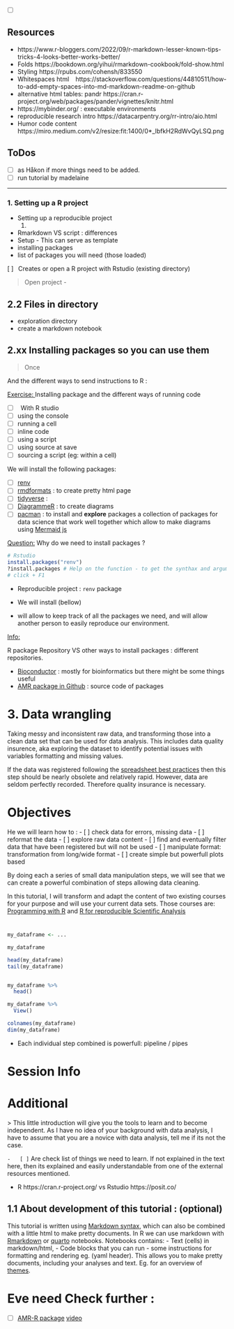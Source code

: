 
- [ ]  &ensp; 



## Resources
- https://www.r-bloggers.com/2022/09/r-markdown-lesser-known-tips-tricks-4-looks-better-works-better/ 
- Folds https://bookdown.org/yihui/rmarkdown-cookbook/fold-show.html
- Styling https://rpubs.com/cohensh/833550
- Whitespaces html &ensp; https://stackoverflow.com/questions/44810511/how-to-add-empty-spaces-into-md-markdown-readme-on-github
- alternative html tables: pandr https://cran.r-project.org/web/packages/pander/vignettes/knitr.html 
- https://mybinder.org/ : executable environments 
- reproducible research intro https://datacarpentry.org/rr-intro/aio.html
- Humor code content https://miro.medium.com/v2/resize:fit:1400/0*_lbfkH2RdWvQyLSQ.png

## ToDos 

 - [ ]  as Håkon if more things need to be added.
 - [ ] run tutorial by madelaine 

---




### 1. Setting up a R project

-   Setting up a reproducible project
    1.  [ ]()
-   Rmarkdown VS script : differences
-   Setup - This can serve as template
-   installing packages
-   list of packages you will need (those loaded)


[ ] &ensp;Creates or open a R project with Rstudio (existing directory)
<!-- explain what it does: setup path -->

> Open project - 


## 2.2 Files in directory 

- exploration directory 
- create a markdown notebook

## 2.xx Installing packages so you can use them 

> Once 

And the different ways to send instructions  to R :

<u> Exercise: </u> Installing package and the different ways of running code 

- [ ] &ensp;With R studio <!-- GUI knowledge --> 
- [ ] using the console  <!-- interactive running notion -->
- [ ] running a cell <!-- running code notion in a notebook -->
- [ ] inline code <!-- running code notion in a notebook : explain why -->
- [ ] using a script <!-- sourcing code notion --> 
 - [ ] using source at save
 - [ ] sourcing a script (eg: within a cell) 
 
We will install the following packages: 

- [ ] [renv](https://rstudio.github.io/renv/articles/renv.html) 
- [ ] [rmdformats](https://prettydoc.statr.me/) : to create pretty html page 
- [ ] [tidyverse](https://www.tidyverse.org/) : 
- [ ] [DiagrammeR](https://rich-iannone.github.io/DiagrammeR/) : to create diagrams
- [ ] [pacman](https://github.com/trinker/pacman) : to install and **explore** packages
a collection of packages for data science that work well together which allow to make 
diagrams using [Mermaid js](https://mermaid.js.org/)
<!-- easier to install as bundle 
- [ ] take long time -> so can be USED AS A BREAK FOR SOME EXPLANATION ...
--> 


<u>Question:</u> Why do we need to install packages ?


```{r class.source = "fold-hide" , eval = FALSE}
# Rstudio 
install.packages("renv")
?install.packages # Help on the function - to get the synthax and arguments
# click + F1
```

-   Reproducible project : `renv` package

- We will install (bellow)
- will allow to keep track of all the packages we need,
and will allow another person to easily reproduce our environment. 

<!-- Non R standard packages --> 
<u> Info: </u> 

R package Repository VS other ways to install packages : different repositories. 

- [Bioconductor](https://www.bioconductor.org/) : mostly for bioinformatics
but there might be some things useful 
- [AMR package in Github](https://github.com/msberends/AMR) : source code of packages


# 3. Data wrangling 

Taking messy and inconsistent raw data, and transforming those into a clean 
data set that can be used for data analysis. This includes data quality insurence,
aka exploring the dataset to identify potential issues with variables formatting 
and missing values.


If the data was registered following the 
[spreadsheet best practices](https://ucdavisdatalab.github.io/workshop_keeping_data_tidy/#spreadsheet-best-practices)
then this step should be nearly obsolete and relatively rapid. However, data are
seldom perfectly recorded. Therefore quality insurance is necessary. 
<!-- Unfortunately, this is rarely the case --> 

# Objectives 
He we will learn how to :
- [ ] check data for errors, missing data
- [ ] reformat the data
- [ ] explore raw data content 
- [ ] find and eventually filter data that have been registered but will not be used
- [ ] manipulate format: transformation from long/wide format
- [ ] create simple but powerfull plots based 

By doing each a series of small data manipulation steps, we will see that
we can create a powerful combination of steps allowing data cleaning. 

In this tutorial, I will transform and adapt the content of two existing courses
for your purpose and will use your current data sets. 
Those courses are: [Programming with R](https://swcarpentry.github.io/r-novice-inflammation/)
and [R for reproducible Scientific Analysis](https://swcarpentry.github.io/r-novice-gapminder/)


# 
```{r}
my_dataframe <- ...
```


```{r}
my_dataframe

head(my_dataframe)
tail(my_dataframe)


my_dataframe %>% 
  head()

my_dataframe %>% 
  View()
```


```{r}
colnames(my_dataframe)
dim(my_dataframe)
```


- Each individual step combined is powerfull: pipeline / pipes


# Session Info

# Additional 







\> This little introduction will give you the tools to learn and to
become independent. As I have no idea of your background with data
analysis, I have to assume that you are a novice with data analysis,
tell me if its not the case.

`-   [ ]` Are check list of things we need to learn. If not explained in
the text here, then its explained and easily understandable from one of
the external resources mentioned.

- R https://cran.r-project.org/  vs Rstudio https://posit.co/


## 1.1 About development of this tutorial : (optional)

This tutorial is written using [Markdown
syntax](https://www.markdownguide.org/basic-syntax/), which can also be
combined with a little html to make pretty documents. <!-- Comment: 
- a syntax that is easy to learn and makes things looks good easily 

- Rmarkdown : Rmd VS quarto (comming up)
--> In R we can use markdown with
[Rmarkdown](https://rmarkdown.rstudio.com/) or
[quarto](https://quarto.org/docs/get-started/) notebooks.
<!-- Ask if you know jupiter notebooks ? --> Notebooks contains: - Text
(cells) in markdown/html, - Code blocks that you can run - some
instructions for formatting and rendering eg. (yaml header). This allows
you to make pretty documents, including your analyses and text. Eg. for an overview of [themes](https://www.datadreaming.org/posts/2018-04-11-r-markdown-theme-gallery/2018-04-11-r-markdown-theme-gallery).

<!-- 
Show !

Explain why : 
- can learn and take notes at the same time
- practice for feature reproducible analyses they will do
- can render (eg. knit) in different formats (show html / doc)


- Explain can also write code in script - but then comments only way to have text 
-->



# Eve need Check further :

-   [ ] [AMR-R package](https://msberends.github.io/AMR/index.html)
    [video](https://www.youtube.com/watch?v=TkTPUO7NRlU&ab_channel=M.S.Berends)
    
    
    

